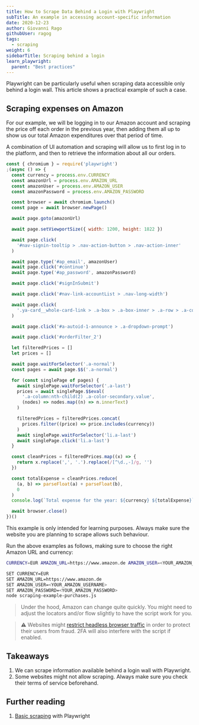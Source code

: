 ```yaml
---
title: How to Scrape Data Behind a Login with Playwright
subTitle: An example in accessing account-specific information
date: 2020-12-23
author: Giovanni Rago
githubUser: ragog
tags:
  - scraping
weight: 6
sidebarTitle: Scraping behind a login
learn_playwright:
  parent: "Best practices"
---
```


Playwright can be particularly useful when scraping data accessible only behind a login wall. This article shows a practical example of such a case.



## Scraping expenses on Amazon

For our example, we will be logging in to our Amazon account and scraping the price off each order in the previous year, then adding them all up to show us our total Amazon expenditures over that period of time.

A combination of UI automation and scraping will allow us to first log in to the platform, and then to retrieve the information about all our orders.

```js scraping-example-purchases.js
const { chromium } = require('playwright')
;(async () => {
  const currency = process.env.CURRENCY
  const amazonUrl = process.env.AMAZON_URL
  const amazonUser = process.env.AMAZON_USER
  const amazonPassword = process.env.AMAZON_PASSWORD

  const browser = await chromium.launch()
  const page = await browser.newPage()

  await page.goto(amazonUrl)

  await page.setViewportSize({ width: 1200, height: 1822 })

  await page.click(
    '#nav-signin-tooltip > .nav-action-button > .nav-action-inner'
  )

  await page.type('#ap_email', amazonUser)
  await page.click('#continue')
  await page.type('#ap_password', amazonPassword)

  await page.click('#signInSubmit')

  await page.click('#nav-link-accountList > .nav-long-width')

  await page.click(
    '.ya-card__whole-card-link > .a-box > .a-box-inner > .a-row > .a-column > div'
  )

  await page.click('#a-autoid-1-announce > .a-dropdown-prompt')

  await page.click('#orderFilter_2')

  let filteredPrices = []
  let prices = []

  await page.waitForSelector('.a-normal')
  const pages = await page.$$('.a-normal')

  for (const singlePage of pages) {
    await singlePage.waitForSelector('.a-last')
    prices = await singlePage.$$eval(
      '.a-column:nth-child(2) .a-color-secondary.value',
      (nodes) => nodes.map((n) => n.innerText)
    )

    filteredPrices = filteredPrices.concat(
      prices.filter((price) => price.includes(currency))
    )
    await singlePage.waitForSelector('li.a-last')
    await singlePage.click('li.a-last')
  }

  const cleanPrices = filteredPrices.map((x) => {
    return x.replace(',', '.').replace(/[^\d.,-]/g, '')
  })

  const totalExpense = cleanPrices.reduce(
    (a, b) => parseFloat(a) + parseFloat(b),
    0
  )
  console.log(`Total expense for the year: ${currency} ${totalExpense}`)

  await browser.close()
})()
```

<Note> This example is only intended for learning purposes. Always make sure the website you are planning to scrape allows such behaviour.</Note>

Run the above examples as follows, making sure to choose the right Amazon URL and currency:



```sh
CURRENCY=EUR AMAZON_URL=https://www.amazon.de AMAZON_USER=<YOUR_AMAZON_USERNAME> AMAZON_PASSWORD=<YOUR_AMAZON_PASSWORD> node scraping-example-purchases.js
```


```sh
SET CURRENCY=EUR
SET AMAZON_URL=https://www.amazon.de
SET AMAZON_USER=<YOUR_AMAZON_USERNAME>
SET AMAZON_PASSWORD=<YOUR_AMAZON_PASSWORD>
node scraping-example-purchases.js
```




> Under the hood, Amazon can change quite quickly. You might need to adjust the locators and/or flow slightly to have the script work for you.

> ⚠️ Websites might [restrict headless browser traffic](/learn/playwright/challenging-flows/) in order to protect their users from fraud. 2FA will also interfere with the script if enabled.

## Takeaways
1. We can scrape information available behind a login wall with Playwright.
2. Some websites might not allow scraping. Always make sure you check their terms of service beforehand.

## Further reading
1. [Basic scraping](/learn/playwright/web-scraping/) with Playwright
